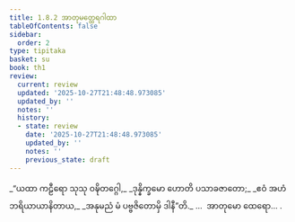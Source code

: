 ```yaml
---
title: 1.8.2 အာတုမတ္ထေရဂါထာ
tableOfContents: false
sidebar:
  order: 2
type: tipitaka
basket: su
book: th1
review:
  current: review
  updated: '2025-10-27T21:48:48.973085'
  updated_by: ''
  notes: ''
  history:
  - state: review
    date: '2025-10-27T21:48:48.973085'
    updated_by: ''
    notes: ''
    previous_state: draft
---
```



<ReviewStatus review={frontmatter.review} showDetails={true} />

<HypothesisAnnotation frontmatter={frontmatter} />

<DynamicBreadcrumb />

<Division number="72" book="th1" e="ch" v="19" p="236">

<Paragraph number="163" type="verses" book="th1">
_“ယထာ ကဠီရော သုသု ဝဍ္ဎိတဂ္ဂေါ,_  
_ဒုန္နိက္ခမော ဟောတိ ပသာခဇာတော;_  
_ဧဝံ အဟံ ဘရိယာယာနိတာယ,_  
_အနုမညံ မံ ပဗ္ဗဇိတောမှိ ဒါနီ”တိ._  


</Paragraph>
</Division>

<Paragraph number="164" type="center" book="th1">
…  အာတုမော ထေရော… .
</Paragraph>